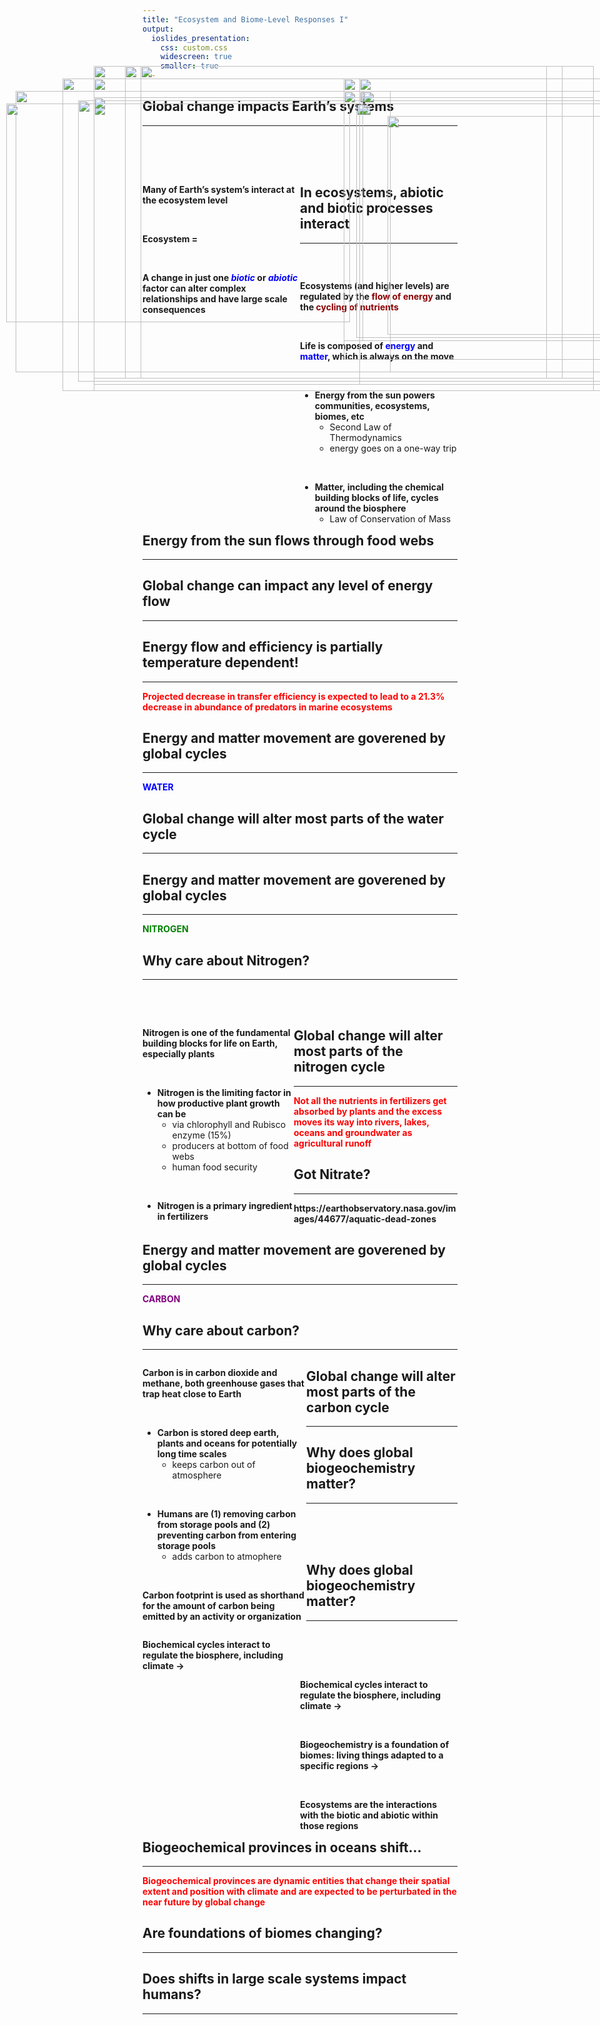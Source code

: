 ```yaml
---
title: "Ecosystem and Biome-Level Responses I"
output: 
  ioslides_presentation:
    css: custom.css
    widescreen: true
    smaller: true
---
```


<!-- ## Session Objective -->
<!-- <hr> -->

<!-- **Continue with understanding complex systemic responses to global change pressures** -->

<!-- <IMG STYLE="position:absolute; TOP:220px; LEFT:125px; WIDTH:850px; HEIGHT:450px" SRC="images/model3.png"> -->

## Global change impacts Earth's systems
<hr>
<br/>
<br/>
<br/>

<div style="float: left; width: 50%;">

**Many of Earth's system's interact at the ecosystem level**

<br/>

**Ecosystem = **

<br/>

**A change in just one <span style="color:blue">*biotic*</span> or <span style="color:blue">*abiotic*</span> factor can alter complex relationships and have large scale consequences**

</div>

<IMG STYLE="position:absolute; TOP:220px; LEFT:575px; WIDTH:450px; HEIGHT:450px" SRC="images/earthsystems.png">

## In ecosystems, abiotic and biotic processes interact
<hr>
<br/>

<div style="float: left; width: 50%;">

**Ecosystems (and higher levels) are regulated by the <span style="color:darkred">flow of energy</span> and the <span style="color:darkred">cycling of nutrients</span>**

<br/>

**Life is composed of <span style="color:blue">energy</span> and <span style="color:blue">matter</span>, which is always on the move**

<br/>

- **Energy from the sun powers communities, ecosystems, biomes, etc**
    + Second Law of Thermodynamics
    + energy goes on a one-way trip
    
<br/>

- **Matter, including the chemical building blocks of life, cycles around the biosphere**
    + Law of Conservation of Mass

</div>

<IMG STYLE="position:absolute; TOP:200px; LEFT:575px; WIDTH:500px; HEIGHT:450px" SRC="images/energymatter.jpg">

## Energy from the sun flows through food webs
<hr>

<IMG STYLE="position:absolute; TOP:200px; LEFT:25px; WIDTH:600px; HEIGHT:450px" SRC="images/foodweb.png">

<IMG STYLE="position:absolute; TOP:240px; LEFT:620px; WIDTH:500px; HEIGHT:350px" SRC="images/cow.jpeg">

## Global change can impact any level of energy flow
<hr>

<IMG STYLE="position:absolute; TOP:160px; LEFT:150px; WIDTH:800px; HEIGHT:500px" SRC="images/articfood.jpg">

## Energy flow and efficiency is partially temperature dependent!
<hr>
<span style="color:red">**Projected decrease in transfer efficiency is expected to lead to a 21.3% decrease in abundance of predators in marine ecosystems**</span>

<IMG STYLE="position:absolute; TOP:220px; LEFT:150px; WIDTH:800px; HEIGHT:450px" SRC="images/tempflow.jpg">

## Energy and matter movement are goverened by global cycles
<hr>
<span style="color:blue">**WATER**</span>

<IMG STYLE="position:absolute; TOP:180px; LEFT:100px; WIDTH:900px; HEIGHT:500px" SRC="images/watercycle.png">

## Global change will alter most parts of the water cycle
<hr>

<IMG STYLE="position:absolute; TOP:160px; LEFT:150px; WIDTH:800px; HEIGHT:500px" SRC="images/waterchange.png">

## Energy and matter movement are goverened by global cycles
<hr>
<span style="color:green">**NITROGEN**</span>

<IMG STYLE="position:absolute; TOP:180px; LEFT:150px; WIDTH:800px; HEIGHT:500px" SRC="images/nitrogenbiogeo.png">

<!-- <IMG STYLE="position:absolute; TOP:260px; LEFT:550px; WIDTH:550px; HEIGHT:250px" SRC="images/fixation.jpeg"> -->

## Why care about Nitrogen?
<hr>
<br/>
<br/>

<div style="float: left; width: 48%;">

**Nitrogen is one of the fundamental building blocks for life on Earth, especially plants**

<br/>

- **Nitrogen is the limiting factor in how productive plant growth can be**
    + via chlorophyll and Rubisco enzyme (15%)
    + producers at bottom of food webs
    + human food security

<br/>

- **Nitrogen is a primary ingredient in fertilizers**

</div>

<IMG STYLE="position:absolute; TOP:220px; LEFT:570px; WIDTH:500px; HEIGHT:375px" SRC="images/plantnitro.png">

## Global change will alter most parts of the nitrogen cycle
<hr>
<span style="color:red">**Not all the nutrients in fertilizers get absorbed by plants and the excess moves its way into rivers, lakes, oceans and groundwater as agricultural runoff**</span>

<IMG STYLE="position:absolute; TOP:215px; LEFT:125px; WIDTH:850px; HEIGHT:450px" SRC="images/reactivenitro.jpg">

## Got Nitrate?
<hr>
**https://earthobservatory.nasa.gov/images/44677/aquatic-dead-zones**
<IMG STYLE="position:absolute; TOP:220px; LEFT:10px; WIDTH:550px; HEIGHT:350px" SRC="images/gulf2.jpg">

<IMG STYLE="position:absolute; TOP:200px; LEFT:580px; WIDTH:550px; HEIGHT:400px" SRC="images/deadzone.jpg">

## Energy and matter movement are goverened by global cycles
<hr>
<span style="color:purple">**CARBON**</span>

<IMG STYLE="position:absolute; TOP:180px; LEFT:150px; WIDTH:800px; HEIGHT:500px" SRC="images/carbonbiogeo.png">

<!-- ## Energy and matter movement are goverened by global cycles -->
<!-- <hr> -->
<!-- <span style="color:purple">**CARBON**</span> -->

<!-- <IMG STYLE="position:absolute; TOP:180px; LEFT:100px; WIDTH:900px; HEIGHT:500px" SRC="images/carbonworld.png"> -->

## Why care about carbon?
<hr>

<div style="float: left; width: 52%;">

**Carbon is in carbon dioxide and methane, both greenhouse gases that trap heat close to Earth**

<br/>

- **Carbon is stored deep earth, plants and oceans for potentially long time scales**
    + keeps carbon out of atmosphere
 
<br/>
 
- **Humans are (1) removing carbon from storage pools and (2) preventing carbon from entering storage pools**
    + adds carbon to atmophere

<br/>

**Carbon footprint is used as shorthand for the amount of carbon being emitted by an activity or organization**

</div>

<IMG STYLE="position:absolute; TOP:180px; LEFT:575px; WIDTH:525px; HEIGHT:450px" SRC="images/carbonfootprint.jpg">

## Global change will alter most parts of the carbon cycle
<hr>

<IMG STYLE="position:absolute; TOP:160px; LEFT:200px; WIDTH:700px; HEIGHT:500px" SRC="images/presentcarbon.jpg">

<!-- ## Energy and matter movement are goverened by global cycles -->
<!-- <hr> -->

<!-- <IMG STYLE="position:absolute; TOP:180px; LEFT:20px; WIDTH:450px; HEIGHT:450px" SRC="images/sulfur2.jpg"> -->

<!-- <IMG STYLE="position:absolute; TOP:180px; LEFT:530px; WIDTH:600px; HEIGHT:400px" SRC="images/phosnatural.jpg"> -->

<!-- ## Global change alters these cycles too -->
<!-- <hr> -->

<!-- <IMG STYLE="position:absolute; TOP:180px; LEFT:50px; WIDTH:450px; HEIGHT:450px" SRC="images/sulfur.jpg"> -->

<!-- <IMG STYLE="position:absolute; TOP:180px; LEFT:550px; WIDTH:450px; HEIGHT:450px" SRC="images/phoshuman.png"> -->

## Why does global biogeochemistry matter?
<hr>
<br/>
<br/>
<br/>

<div style="float: left; width: 50%;">

**Biochemical cycles interact to regulate the biosphere, including climate &#8594;**

</div>

<IMG STYLE="position:absolute; TOP:180px; LEFT:550px; WIDTH:500px; HEIGHT:450px" SRC="images/biogeo.jpg">

## Why does global biogeochemistry matter?
<hr>
<br/>
<br/>
<br/>

<div style="float: left; width: 50%;">

**Biochemical cycles interact to regulate the biosphere, including climate &#8594;**

<br/>

**Biogeochemistry is a foundation of biomes: living things adapted to a specific regions  &#8594;**

<br/>

**Ecosystems are the interactions with the biotic and abiotic within those regions**

</div>


<IMG STYLE="position:absolute; TOP:200px; LEFT:550px; WIDTH:550px; HEIGHT:400px" SRC="images/biomes.png">

## Biogeochemical provinces in oceans shift...
<hr>
<span style="color:red">**Biogeochemical provinces are dynamic entities that change their spatial extent and position with climate and are expected to be perturbated in the near future by global change**</span>

<IMG STYLE="position:absolute; TOP:210px; LEFT:150px; WIDTH:800px; HEIGHT:450px" SRC="images/oceanprovince.jpg">

## Are foundations of biomes changing?
<hr>

<IMG STYLE="position:absolute; TOP:160px; LEFT:200px; WIDTH:700px; HEIGHT:500px" SRC="images/surface.jpg">

## Does shifts in large scale systems impact humans?
<hr>

<IMG STYLE="position:absolute; TOP:160px; LEFT:225px; WIDTH:650px; HEIGHT:500px" SRC="images/soils.jpg">